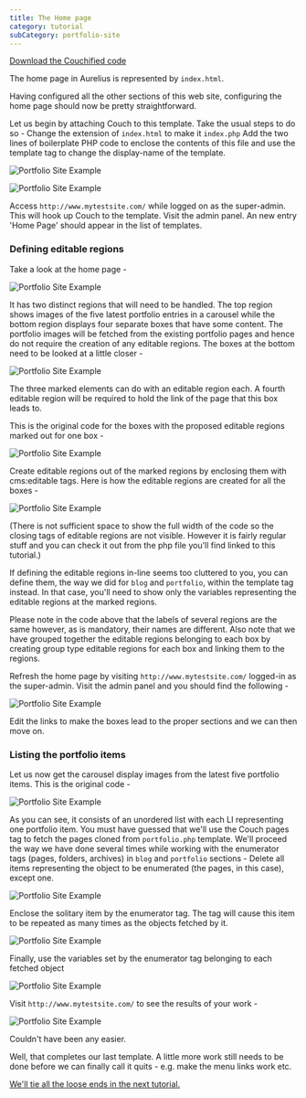 ```yaml
---
title: The Home page
category: tutorial
subCategory: portfolio-site
---
```


[Download the Couchified code](https://www.couchcms.com/docs/code/home.zip)

The home page in Aurelius is represented by `index.html`.

Having configured all the other sections of this web site, configuring the home page should now be pretty straightforward.

Let us begin by attaching Couch to this template.
Take the usual steps to do so -
Change the extension of `index.html` to make it `index.php`
Add the two lines of boilerplate PHP code to enclose the contents of this file and use the template tag to change the display-name of the template.

![Portfolio Site Example](../../../../assets/img/contents/portfolio-site-179.png)

![Portfolio Site Example](../../../../assets/img/contents/portfolio-site-180.png)

Access `http://www.mytestsite.com/` while logged on as the super-admin.
This will hook up Couch to the template.
Visit the admin panel. An new entry 'Home Page' should appear in the list of templates.

### Defining editable regions

Take a look at the home page -

![Portfolio Site Example](../../../../assets/img/contents/portfolio-site-181.png)

It has two distinct regions that will need to be handled.
The top region shows images of the five latest portfolio entries in a carousel while the bottom region displays four separate boxes that have some content.
The portfolio images will be fetched from the existing portfolio pages and hence do not require the creation of any editable regions.
The boxes at the bottom need to be looked at a little closer -

![Portfolio Site Example](../../../../assets/img/contents/portfolio-site-182.png)

The three marked elements can do with an editable region each. A fourth editable region will be required to hold the link of the page that this box leads to.

This is the original code for the boxes with the proposed editable regions marked out for one box -

![Portfolio Site Example](../../../../assets/img/contents/portfolio-site-183.png)

Create editable regions out of the marked regions by enclosing them with cms:editable tags.
Here is how the editable regions are created for all the boxes -

![Portfolio Site Example](../../../../assets/img/contents/portfolio-site-184.png)

(There is not sufficient space to show the full width of the code so the closing tags of editable regions are not visible. However it is fairly regular stuff and you can check it out from the php file you'll find linked to this tutorial.)

If defining the editable regions in-line seems too cluttered to you, you can define them, the way we did for `blog` and `portfolio`, within the template tag instead. In that case, you'll need to show only the variables representing the editable regions at the marked regions.

Please note in the code above that the labels of several regions are the same however, as is mandatory, their names are different.
Also note that we have grouped together the editable regions belonging to each box by creating group type editable regions for each box and linking them to the regions.

Refresh the home page by visiting `http://www.mytestsite.com/` logged-in as the super-admin.
Visit the admin panel and you should find the following -

![Portfolio Site Example](../../../../assets/img/contents/portfolio-site-185.png)

Edit the links to make the boxes lead to the proper sections and we can then move on.

### Listing the portfolio items

Let us now get the carousel display images from the latest five portfolio items.
This is the original code -

![Portfolio Site Example](../../../../assets/img/contents/portfolio-site-186.png)

As you can see, it consists of an unordered list with each LI representing one portfolio item.
You must have guessed that we'll use the Couch pages tag to fetch the pages cloned from `portfolio.php` template.
We'll proceed the way we have done several times while working with the enumerator tags (pages, folders, archives) in `blog` and `portfolio` sections -
Delete all items representing the object to be enumerated (the pages, in this case), except one.

![Portfolio Site Example](../../../../assets/img/contents/portfolio-site-187.png)

Enclose the solitary item by the enumerator tag. The tag will cause this item to be repeated as many times as the objects fetched by it.

![Portfolio Site Example](../../../../assets/img/contents/portfolio-site-188.png)

Finally, use the variables set by the enumerator tag belonging to each fetched object

![Portfolio Site Example](../../../../assets/img/contents/portfolio-site-189.png)

Visit `http://www.mytestsite.com/` to see the results of your work -

![Portfolio Site Example](../../../../assets/img/contents/portfolio-site-190.png)

Couldn't have been any easier.

Well, that completes our last template. A little more work still needs to be done before we can finally call it quits - e.g. make the menu links work etc.

[We'll tie all the loose ends in the next tutorial.](../tying-the-loose-ends/)
